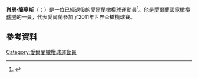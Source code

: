 '''肖恩·簡寧斯'''（{{lang-en|Shane Jennings}}；{{bd|1991年|7月8日}}）是一位已經退役的[[愛爾蘭|愛爾蘭]][[橄欖球|橄欖球]]運動員<ref>{{cite web|title=Shane Jennings|url=http://www.espnscrum.com/ireland/rugby/player/15207.html|website=espnscrum|accessdate=19 February 2015|archive-date=2015-02-20|archive-url=https://web.archive.org/web/20150220073728/http://www.espnscrum.com/ireland/rugby/player/15207.html|dead-url=no}}</ref>。他是[[愛爾蘭國家橄欖球隊|愛爾蘭國家橄欖球隊]]的一員，代表愛爾蘭參加了2011年世界盃橄欖球賽。
==參考資料==
{{Reflist}}

{{ireland-bio-stub}}
{{DEFAULTSORT:jennings}}
[[Category:愛爾蘭橄欖球運動員|Category:愛爾蘭橄欖球運動員]]